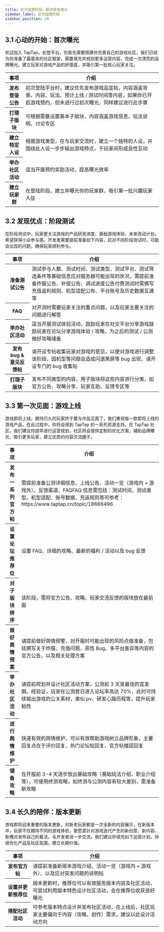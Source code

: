 ```yaml
---
title: 区分运营阶段，解决宣发难点
sidebar_label: 区分运营阶段
sidebar_position: 20
---
```


## 3.1 心动的开始：首次曝光

欢迎加入 TapTap，初登平台，你首先需要搭建并完善自己的游戏社区，我们已经为你准备了最基本的社区框架，需要填充并规划更多运营内容，完成一次漂亮的品牌曝光，建立玩家对游戏产品的好感度，并吸引第一批核心玩家关注。

<table>
  <thead>
    <tr>
        <th>事项</th>
        <th>介绍</th>
    </tr>
  </thead>
  <tbody>
    <tr>
        <th style={{whiteSpace: "nowrap", textAlign: "start"}}>发布登录公告</th>
        <td>初次登陆平台时，建议优先发布游戏品宣帖，内容涵盖背景、内容、玩法、预计上线 / 测试时间等内容，如果你已开启游戏预约，但未进行过初次曝光，同样建议进行此步骤</td>
    </tr>
    <tr>
        <th style={{whiteSpace: "nowrap", textAlign: "start"}}>打理子版块</th>
        <td>可根据需要设置基本子版块，内容涵盖游戏信息、玩法说明、讨论专区</td>
    </tr>
    <tr>
        <th style={{whiteSpace: "nowrap", textAlign: "start"}}>建立特定人设</th>
        <td>根据游戏类型，在与玩家交流时，建立一个独特的人设，并围绕此人设一步步输出游戏特点，于玩家间形成良性互动</td>
    </tr>
    <tr>
        <th style={{whiteSpace: "nowrap", textAlign: "start"}}>举办社区活动</th>
        <td>适当开展预约奖励活动，提高曝光效率</td>
    </tr>
    <tr>
        <th style={{whiteSpace: "nowrap", textAlign: "start"}}>建立玩家群</th>
        <td>在登陆阶段，建立并曝光你的玩家群，吸引第一批兴趣玩家入驻</td>
    </tr>
  </tbody>
</table>

## 3.2 发现优点：阶段测试

在阶段测试中，玩家更关注游戏的产品研发进度、基础游戏体验、未来改动计划，希望获得小众参与感。开发者需要提前准备如下内容，应对不同阶段测试时，可能会出现的问题，确保玩家顺利参与。

<table>
  <thead>
    <tr>
        <th>事项</th>
        <th>介绍</th>
    </tr>
  </thead>
  <tbody>
    <tr>
        <th style={{whiteSpace: "nowrap", textAlign: "start"}}>准备测试公告</th>
        <td>测试参与人数、测试时间、测试类型、测试平台、测试筛选条件等基础信息应对服务器可能出现的状况，需提前准备炸服公告、补偿公告、调试进度公告付费测试时需撰写充值返利规则、机型适配公布、平台账号及历史数据互通等</td>
    </tr>
    <tr>
        <th style={{whiteSpace: "nowrap", textAlign: "start"}}>FAQ</th>
        <td>对开测时需要玩家关注的重点问题，以及玩家主要关注的问题进行解答</td>
    </tr>
    <tr>
        <th style={{whiteSpace: "nowrap", textAlign: "start"}}>举办社区活动</th>
        <td>适当开展测试体验活动，鼓励玩家在社交平台分享游戏鼓励玩家在论坛分享游戏体验 / 攻略，为之后的测试 / 公测做好攻略储备</td>
    </tr>
    <tr>
        <th style={{whiteSpace: "nowrap", textAlign: "start"}}>发布 bug & 意见反馈帖</th>
        <td>请开设专帖收集玩家对游戏的意见，以便对游戏进行调整该阶段，因机型等问题会造成闪退黑屏等 bug 出现，请开设专门的 bug 收集帖</td>
    </tr>
    <tr>
        <th style={{whiteSpace: "nowrap", textAlign: "start"}}>打理子版块</th>
        <td>发布不同类型的内容，用子版块将这些内容进行分类，如官方公告、攻略分享、玩家互助、反馈专区等</td>
    </tr>
  </tbody>
</table>

## 3.3 第一次见面：游戏上线

游戏即将上线，期待已久的玩家终于要与作品见面了，我们重视每一款即将上线的游戏产品，在此过程中，你将会得到 TapTap 的一系列资源支持。在 TapTap 社区，我们建议你提早进行运营规划，社区将会提供定制的优化方案，辅助品牌曝光，吸引更多玩家，建立优质的内容交流圈子。

<table>
  <thead>
    <tr>
        <th>事项</th>
        <th>介绍</th>
    </tr>
  </thead>
  <tbody>
    <tr>
        <th style={{whiteSpace: "nowrap", textAlign: "start"}}>发布一系列官方帖</th>
        <td>需提前准备公测详细信息、上线公告、活动一览（游戏内 + 游戏外）、反馈渠道、FAQFAQ 信息需包括：测试时间、测试类型、机型适配、账号数据、充返规则等可参考：https://www.taptap.cn/topic/18666496</td>
    </tr>
    <tr>
        <th style={{whiteSpace: "nowrap", textAlign: "start"}}>设置论坛推荐位</th>
        <td>设置 FAQ、详细的攻略、最新的福利 / 活动以及 bug 反馈</td>
    </tr>
    <tr>
        <th style={{whiteSpace: "nowrap", textAlign: "start"}}>对子版块排序</th>
        <td>该阶段，需将官方公告、攻略、玩家交流反馈的版块放在最前面</td>
    </tr>
    <tr>
        <th style={{whiteSpace: "nowrap", textAlign: "start"}}>做好舆情预案</th>
        <td>请提前做好舆情预警，对开服时可能出现的风险点做准备，包括撰写关于炸服、充值问题、恶性 Bug、多平台差异等内容的官方公告，以及相关处理方案</td>
    </tr>
    <tr>
        <th style={{whiteSpace: "nowrap", textAlign: "start"}}>举办社区活动</th>
        <td>请提前规划并设计社区活动方案，公测前 3 天是最佳的宣发期。经验证，玩家在公测首日进入论坛率高达 70%，此时可持续输出游戏的公关素材，类似 pv、研发心路历程等，提升玩家粘性</td>
    </tr>
    <tr>
        <th style={{whiteSpace: "nowrap", textAlign: "start"}}>进行舆情维护</th>
        <td>快速有效的舆情维护，可以有效帮助游戏树立品牌形象，主要回复点在于评价回复、热门论坛帖回复、官方帖楼层回复</td>
    </tr>
    <tr>
        <th style={{whiteSpace: "nowrap", textAlign: "start"}}>储备攻略</th>
        <td>在开服前 3-4 天逐步放出基础攻略（基础玩法介绍、职业介绍等），可使用终测攻略，如终测与公测内容有较大差别，需准备新攻略</td>
    </tr>
  </tbody>
</table>

## 3.4 长久的陪伴：版本更新

游戏即将迎来重要的版本更新，对新老玩家都是一次全新的内容展示，在新版本中，玩家不仅期待不同的游戏体验，更愿意针对游戏迭代产生的新创意、新内容、新槽点发布自己的看法，与开发者进一步交流。我们建议你填充如下运营计划，持续优化产品及社区氛围，建立长期价值。

<table>
  <thead>
    <tr>
        <th>事项</th>
        <th>介绍</th>
    </tr>
  </thead>
  <tbody>
    <tr>
        <th style={{whiteSpace: "nowrap", textAlign: "start"}}>发布官方帖</th>
        <td>请提前准备新版本游戏介绍、活动一览（游戏内 + 游戏外）、以及应对突发问题的说明帖</td>
    </tr>
    <tr>
        <th style={{whiteSpace: "nowrap", textAlign: "start"}}>设置并更新推荐位</th>
        <td>版本更新时，推荐位可以有效服务版本内容及社区活动，可尝试利用版本特色设计社区活动，会在推荐位收获良好曝光</td>
    </tr>
    <tr>
        <th style={{whiteSpace: "nowrap", textAlign: "start"}}>搭配社区活动</th>
        <td>可参考版本特点设计并发布社区活动，在上线后，社区玩家主要偏向于内容（攻略、创作）需求，建议以此设计活动方向</td>
    </tr>
  </tbody>
</table>